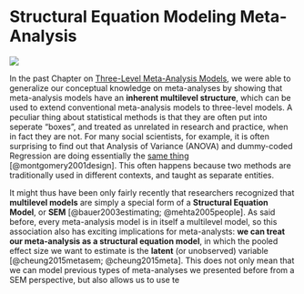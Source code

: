 # Structural Equation Modeling Meta-Analysis {#sem}

![](sem_title.jpg)

$$ $$

In the past Chapter on [Three-Level Meta-Analysis Models](#mlma), we were able to generalize our conceptual knowledge on meta-analyses by showing that meta-analysis models have an **inherent multilevel structure**, which can be used to extend conventional meta-analysis models to three-level models. A peculiar thing about statistical methods is that they are often put into seperate "boxes", and treated as unrelated in research and practice, when in fact they are not. For many social scientists, for example, it is often surprising to find out that Analysis of Variance (ANOVA) and dummy-coded Regression are doing essentially the [same thing](https://www.theanalysisfactor.com/why-anova-and-linear-regression-are-the-same-analysis/) [@montgomery2001design]. This often happens because two methods are traditionally used in different contexts, and taught as separate entities. 

It might thus have been only fairly recently that researchers recognized that **multilevel models** are simply a special form of a **Structural Equation Model**, or **SEM** [@bauer2003estimating; @mehta2005people]. As said before, every meta-analysis model is in itself a multilevel model, so this association also has exciting implications for meta-analysts: **we can treat our meta-analysis as a structural equation model**, in which the pooled effect size we want to estimate is the **latent** (or unobserved) variable [@cheung2015metasem; @cheung2015meta]. This does not only mean that we can model previous types of meta-analyses we presented before from a SEM perspective, but also allows us to use te














